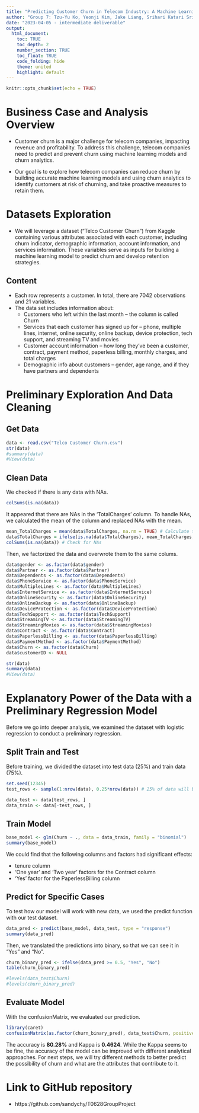```yaml
---
title: "Predicting Customer Churn in Telecom Industry: A Machine Learning Approach"
author: "Group 7: Tzu-Yu Ko, Yeonji Kim, Jake Liang, Srihari Katari Srinivasula, Sandy Yen"
date: "2023-04-05 - intermediate deliverable"
output: 
  html_document:
    toc: TRUE
    toc_depth: 2 
    number_section: TRUE
    toc_float: TRUE
    code_folding: hide
    theme: united
    highlight: default
---
```


```r
knitr::opts_chunk$set(echo = TRUE)
```

# Business Case and Analysis Overview
- Customer churn is a major challenge for telecom companies, impacting revenue and profitability. To address this challenge, telecom companies need to predict and prevent churn using machine learning models and churn analytics.

- Our goal is to explore how telecom companies can reduce churn by building accurate machine learning models and using churn analytics to identify customers at risk of churning, and take proactive measures to retain them.

# Datasets Exploration
- We will leverage a dataset ("Telco Customer Churn") from Kaggle containing various attributes associated with each customer, including churn indicator, demographic information, account information, and services information. These variables serve as inputs for building a machine learning model to predict churn and develop retention strategies.

## Content
- Each row represents a customer. In total, there are 7042 observations and 21 variables. 
- The data set includes information about:
    + Customers who left within the last month – the column is called Churn
    + Services that each customer has signed up for – phone, multiple lines, internet, online security, online
    backup, device protection, tech support, and streaming TV and movies
    + Customer account information – how long they’ve been a customer, contract, payment method, paperless
    billing, monthly charges, and total charges
    + Demographic info about customers – gender, age range, and if they have partners and dependents
    

# Preliminary Exploration And Data Cleaning 
## Get Data
```r
data <- read.csv("Telco Customer Churn.csv")
str(data)
#summary(data)
#View(data)
```

## Clean Data

We checked if there is any data with NAs.
```r
colSums(is.na(data))
```

It appeared that there are NAs in the 'TotalCharges' column. To handle NAs, we calculated the mean of the column and replaced NAs with the mean.
```r
mean_TotalCharges = mean(data$TotalCharges, na.rm = TRUE) # Calculate the mean
data$TotalCharges = ifelse(is.na(data$TotalCharges), mean_TotalCharges, data$TotalCharges) # If NA, replace it with the mean.
colSums(is.na(data)) # Check for NAs
```

Then, we factorized the data and overwrote them to the same colums.
```r
data$gender <- as.factor(data$gender)
data$Partner <- as.factor(data$Partner)
data$Dependents <- as.factor(data$Dependents)
data$PhoneService <- as.factor(data$PhoneService)
data$MultipleLines <- as.factor(data$MultipleLines)
data$InternetService <- as.factor(data$InternetService)
data$OnlineSecurity <- as.factor(data$OnlineSecurity)
data$OnlineBackup <- as.factor(data$OnlineBackup)
data$DeviceProtection <- as.factor(data$DeviceProtection)
data$TechSupport <- as.factor(data$TechSupport)
data$StreamingTV <- as.factor(data$StreamingTV)
data$StreamingMovies <- as.factor(data$StreamingMovies)
data$Contract <- as.factor(data$Contract)
data$PaperlessBilling <- as.factor(data$PaperlessBilling)
data$PaymentMethod <- as.factor(data$PaymentMethod)
data$Churn <- as.factor(data$Churn)
data$customerID <- NULL
```

```r
str(data)
summary(data)
#View(data)
```
# Explanatory Power of the Data with a Preliminary Regression Model
Before we go into deeper analysis, we examined the dataset with logistic regression to conduct a preliminary regression.

## Split Train and Test

Before training, we divided the dataset into test data (25%) and train data (75%).
```r
set.seed(12345)
test_rows <- sample(1:nrow(data), 0.25*nrow(data)) # 25% of data will be used for testing, 75% will be used for training.

data_test <- data[test_rows, ]
data_train <- data[-test_rows, ]
```

## Train Model
```r
base_model <- glm(Churn ~ ., data = data_train, family = "binomial")
summary(base_model)
```
We could find that the following columns and factors had significant effects: 

- tenure column
- 'One year' and 'Two year' factors for the Contract column
- 'Yes' factor for the PaperlessBilling column

## Predict for Specific Cases
To test how our model will work with new data, we used the predict function with our test dataset.
```r
data_pred <- predict(base_model, data_test, type = "response")
summary(data_pred)
```

Then, we translated the predictions into binary, so that we can see it in "Yes" and "No".
```r
churn_binary_pred <- ifelse(data_pred >= 0.5, "Yes", "No")
table(churn_binary_pred)
```

```r
#levels(data_test$Churn)
#levels(churn_binary_pred)

```

## Evaluate Model

With the confusionMatrix, we evaluated our prediction.
```r
library(caret)
confusionMatrix(as.factor(churn_binary_pred), data_test$Churn, positive = "Yes")
```
The accuracy is **80.28%** and Kappa is **0.4624**. While the Kappa seems to be fine, the accuracy of the model can be improved with different analytical approaches. For next steps, we will try different methods to better predict the possibility of churn and what are the attributes that contribute to it.



# Link to GitHub repository
- https://github.com/sandychy/T0628GroupProject


